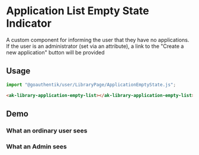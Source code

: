 

<Meta of={ApplicationEmptyStateStories} />

# Application List Empty State Indicator

A custom component for informing the user that they have no applications. If the user is
an administrator (set via an attribute), a link to the "Create a new application" button
will be provided

## Usage

```Typescript
import "@goauthentik/user/LibraryPage/ApplicationEmptyState.js";
```

```html
<ak-library-application-empty-list></ak-library-application-empty-list>
```

## Demo

### What an ordinary user sees

<Story of={ApplicationEmptyStateStories.OrdinaryUser} />

### What an Admin sees

<Story of={ApplicationEmptyStateStories.AdminUser} />
